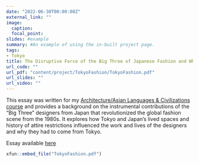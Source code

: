 ```yaml
---
date: "2022-06-30T00:00:00Z"
external_link: ""
image:
  caption: 
  focal_point: 
slides: #example
summary: #An example of using the in-built project page.
tags:
- Tokyo
title: The Disruptive Force of the Big Three of Japanese Fashion and Why They Had to Emerge from Tokyo
url_code: ""
url_pdf: "content/project/TokyoFashion/TokyoFashion.pdf"
url_slides: ""
url_video: ""
---
```


This essay was written for my [Architecture/Asian Languages & Civilizations course](https://www.amherst.edu/academiclife/departments/courses/2122S/ASLC/ASLC-220-2122S) and provides a background on the instrumental contributions of the "Big Three" designers from Japan that revolutionized the global fashion scene from the 1980s. It explores how Tokyo and Japan's lived spaces and history of attire restrictions influenced the work and lives of the designers and why they had to come from Tokyo. 

Essay available [here](TokyoFashion.pdf)
```r
xfun::embed_file("TokyoFashion.pdf")
```


